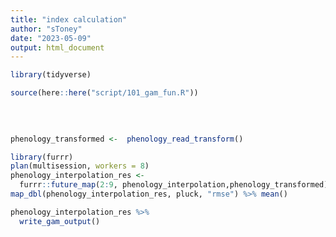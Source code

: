 ```yaml
---
title: "index calculation"
author: "sToney"
date: "2023-05-09"
output: html_document
---
```


```r
library(tidyverse)
```

```r
source(here::here("script/101_gam_fun.R"))

  
  
  
phenology_transformed <-  phenology_read_transform()

library(furrr)
plan(multisession, workers = 8)
phenology_interpolation_res <-  
  furrr::future_map(2:9, phenology_interpolation,phenology_transformed)
map_dbl(phenology_interpolation_res, pluck, "rmse") %>% mean()

phenology_interpolation_res %>% 
  write_gam_output()
```

